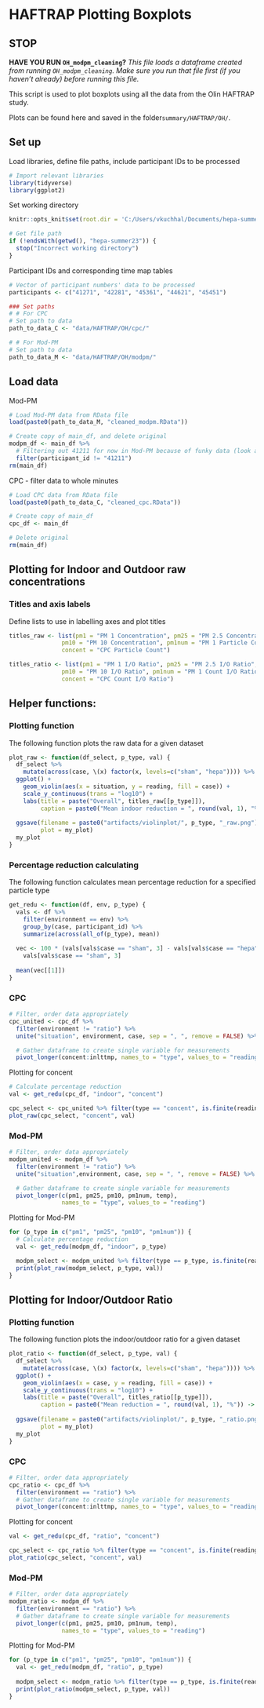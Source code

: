 # HAFTRAP Plotting Boxplots

## STOP

**HAVE YOU RUN `OH_modpm_cleaning`?**
*This file loads a dataframe created from running `OH_modpm_cleaning`. Make sure you run that file first (if you haven't already) before running this file.*

This script is used to plot boxplots using all the data from the Olin HAFTRAP study.

Plots can be found here and saved in the folder`summary/HAFTRAP/OH/`.

## Set up
Load libraries, define file paths, include participant IDs to be processed
```r
# Import relevant libraries
library(tidyverse)
library(ggplot2)
```

Set working directory
```r
knitr::opts_knit$set(root.dir = 'C:/Users/vkuchhal/Documents/hepa-summer23')
```

```r
# Get file path
if (!endsWith(getwd(), "hepa-summer23")) {
  stop("Incorrect working directory")
}
```

Participant IDs and corresponding time map tables
```r
# Vector of participant numbers' data to be processed
participants <- c("41271", "42281", "45361", "44621", "45451")

### Set paths
# # For CPC
# Set path to data
path_to_data_C <- "data/HAFTRAP/OH/cpc/"

# # For Mod-PM
# Set path to data
path_to_data_M <- "data/HAFTRAP/OH/modpm/"
```

## Load data

Mod-PM
```r
# Load Mod-PM data from RData file
load(paste0(path_to_data_M, "cleaned_modpm.RData"))

# Create copy of main_df, and delete original
modpm_df <- main_df %>%
  # Filtering out 41211 for now in Mod-PM because of funky data (look at CSVs)
  filter(participant_id != "41211")
rm(main_df)
```

CPC - filter data to whole minutes
```r
# Load CPC data from RData file
load(paste0(path_to_data_C, "cleaned_cpc.RData"))

# Create copy of main_df
cpc_df <- main_df

# Delete original
rm(main_df)
```

## Plotting for Indoor and Outdoor raw concentrations
### Titles and axis labels
Define lists to use in labelling axes and plot titles
```r
titles_raw <- list(pm1 = "PM 1 Concentration", pm25 = "PM 2.5 Concentration",
               pm10 = "PM 10 Concentration", pm1num = "PM 1 Particle Count",
               concent = "CPC Particle Count")

titles_ratio <- list(pm1 = "PM 1 I/O Ratio", pm25 = "PM 2.5 I/O Ratio",
               pm10 = "PM 10 I/O Ratio", pm1num = "PM 1 Count I/O Ratio",
               concent = "CPC Count I/O Ratio")
```

## Helper functions:
### Plotting function
The following function plots the raw data for a given dataset
```r
plot_raw <- function(df_select, p_type, val) {
  df_select %>%
    mutate(across(case, \(x) factor(x, levels=c("sham", "hepa")))) %>%
  ggplot() +
    geom_violin(aes(x = situation, y = reading, fill = case)) +
    scale_y_continuous(trans = "log10") +
    labs(title = paste("Overall", titles_raw[[p_type]]),
         caption = paste0("Mean indoor reduction = ", round(val, 1), "%")) -> my_plot
  
  ggsave(filename = paste0("artifacts/violinplot/", p_type, "_raw.png"), 
         plot = my_plot)
  my_plot
}
```

### Percentage reduction calculating
The following function calculates mean percentage reduction for a specified particle type
```r
get_redu <- function(df, env, p_type) {
  vals <- df %>% 
    filter(environment == env) %>% 
    group_by(case, participant_id) %>% 
    summarize(across(all_of(p_type), mean))
  
  vec <- 100 * (vals[vals$case == "sham", 3] - vals[vals$case == "hepa", 3])/
    vals[vals$case == "sham", 3]
  
  mean(vec[[1]])
}
```


### CPC
```r
# Filter, order data appropriately
cpc_united <- cpc_df %>%
  filter(environment != "ratio") %>%
  unite("situation", environment, case, sep = ", ", remove = FALSE) %>%

  # Gather dataframe to create single variable for measurements
  pivot_longer(concent:inlttmp, names_to = "type", values_to = "reading")


```

Plotting for concent
```r
# Calculate percentage reduction
val <- get_redu(cpc_df, "indoor", "concent")

cpc_select <- cpc_united %>% filter(type == "concent", is.finite(reading))
plot_raw(cpc_select, "concent", val)
```
### Mod-PM
```r
# Filter, order data appropriately
modpm_united <- modpm_df %>%
  filter(environment != "ratio") %>%
  unite("situation",environment, case, sep = ", ", remove = FALSE) %>%

  # Gather dataframe to create single variable for measurements
  pivot_longer(c(pm1, pm25, pm10, pm1num, temp), 
               names_to = "type", values_to = "reading")
```

Plotting for Mod-PM
```r
for (p_type in c("pm1", "pm25", "pm10", "pm1num")) {
  # Calculate percentage reduction
  val <- get_redu(modpm_df, "indoor", p_type)

  modpm_select <- modpm_united %>% filter(type == p_type, is.finite(reading))
  print(plot_raw(modpm_select, p_type, val))
}
```
## Plotting for Indoor/Outdoor Ratio
### Plotting function
The following function plots the indoor/outdoor ratio for a given dataset
```r
plot_ratio <- function(df_select, p_type, val) {
  df_select %>%
    mutate(across(case, \(x) factor(x, levels=c("sham", "hepa")))) %>%
  ggplot() +
    geom_violin(aes(x = case, y = reading, fill = case)) +
    scale_y_continuous(trans = "log10") +
    labs(title = paste("Overall", titles_ratio[[p_type]]),
         caption = paste0("Mean reduction = ", round(val, 1), "%")) -> my_plot
  
  ggsave(filename = paste0("artifacts/violinplot/", p_type, "_ratio.png"),
         plot = my_plot)
  my_plot
}
```

### CPC
```r
# Filter, order data appropriately
cpc_ratio <- cpc_df %>%
  filter(environment == "ratio") %>%
  # Gather dataframe to create single variable for measurements
  pivot_longer(concent:inlttmp, names_to = "type", values_to = "reading")
```

Plotting for concent
```r
val <- get_redu(cpc_df, "ratio", "concent")

cpc_select <- cpc_ratio %>% filter(type == "concent", is.finite(reading))
plot_ratio(cpc_select, "concent", val)
```

### Mod-PM
```r
# Filter, order data appropriately
modpm_ratio <- modpm_df %>%
  filter(environment == "ratio") %>%
  # Gather dataframe to create single variable for measurements
  pivot_longer(c(pm1, pm25, pm10, pm1num, temp), 
               names_to = "type", values_to = "reading")
```

Plotting for Mod-PM
```r
for (p_type in c("pm1", "pm25", "pm10", "pm1num")) {
  val <- get_redu(modpm_df, "ratio", p_type)
  
  modpm_select <- modpm_ratio %>% filter(type == p_type, is.finite(reading))
  print(plot_ratio(modpm_select, p_type, val))
}
```